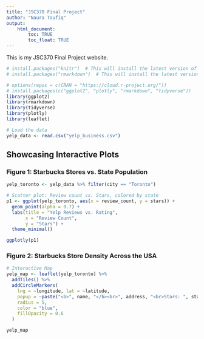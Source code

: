```yaml
---
title: "JSC370 Final Project"
author: "Naura Taufiq"
output: 
    html_document:
        toc: TRUE
        toc_float: TRUE
---
```


This is my JSC370 Final Project website.

```r
# install.packages("knitr")  # This will install the latest version of knitr
# install.packages("rmarkdown")  # This will install the latest version of rmarkdown

# options(repos = c(CRAN = "https://cloud.r-project.org/"))
# install.packages(c("ggplot2", "plotly", "rmarkdown", "tidyverse"))
library(ggplot2)
library(rmarkdown)
library(tidyverse)
library(plotly)
library(leaflet)
```

```r
# Load the data
yelp_data <- read.csv("yelp_business.csv")
```

## Showcasing Interactive Plots {.tabset}

### Figure 1: Starbucks Stores vs. State Population
```r
yelp_toronto <- yelp_data %>% filter(city == "Toronto")

# Scatter plot: Review count vs. Stars, colored by state
p1 <- ggplot(yelp_toronto, aes(x = review_count, y = stars)) +
  geom_point(alpha = 0.7) +
  labs(title = "Yelp Reviews vs. Rating",
       x = "Review Count",
       y = "Stars") +
  theme_minimal()

ggplotly(p1)

```

### Figure 2: Starbucks Store Density Across the USA
```r
# Interactive Map
yelp_map <- leaflet(yelp_toronto) %>%
  addTiles() %>%
  addCircleMarkers(
    lng = ~longitude, lat = ~latitude,
    popup = ~paste("<b>", name, "</b><br>", address, "<br>Stars: ", stars),
    radius = 5,
    color = "blue",
    fillOpacity = 0.6
  )

yelp_map
```

